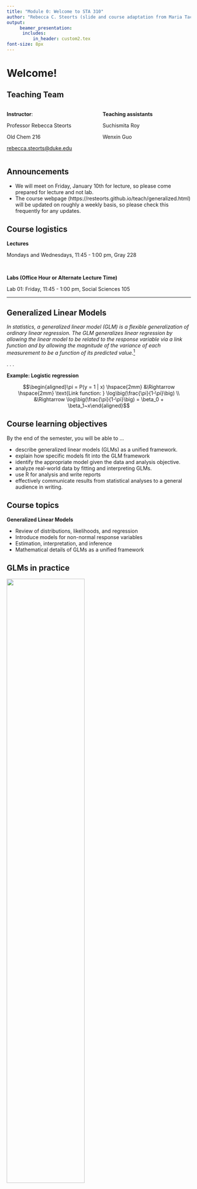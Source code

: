 ```yaml
---
title: "Module 0: Welcome to STA 310"
author: "Rebecca C. Steorts (slide and course adaptation from Maria Tackett)"
output: 
     beamer_presentation:
      includes: 
          in_header: custom2.tex
font-size: 8px
---
```


# Welcome!

## Teaching Team

::: columns
::: {.column width="50%"}
**Instructor**:

Professor Rebecca Steorts

Old Chem 216

[rebecca.steorts\@duke.edu](mailto:rebecca.steorts@duke.edu)
:::

::: {.column width="50%"}
**Teaching assistants**

Suchismita Roy 

Wenxin Guo




:::
:::

## Announcements

- We will meet on Friday, January 10th for lecture, so please come prepared for lecture and not lab. 
- The course webpage (https://resteorts.github.io/teach/generalized.html) will be updated on roughly a weekly basis, so please check this frequently for any updates. 

## Course logistics

**Lectures**

Mondays and Wednesdays, 11:45 - 1:00 pm, Gray 228

<br>

**Labs (Office Hour or Alternate Lecture Time)**

Lab 01: Friday, 11:45 - 1:00 pm, Social Sciences 105

------------------------------------------------------------------------

## Generalized Linear Models

*In statistics, a generalized linear model (GLM) is a flexible generalization of ordinary linear regression. The GLM generalizes linear regression by allowing the linear model to be related to the response variable via a link function and by allowing the magnitude of the variance of each measurement to be a function of its predicted value.*[^1]

[^1]: Souce: [Generalized linear model](https://en.wikipedia.org/wiki/Generalized_linear_model)

. . .

**Example: Logistic regression**

$$\begin{aligned}\pi = P(y = 1 | x) \hspace{2mm} &\Rightarrow \hspace{2mm} \text{Link function: } \log\big(\frac{\pi}{1-\pi}\big) \\
&\Rightarrow \log\big(\frac{\pi}{1-\pi}\big) = \beta_0 + \beta_1~x\end{aligned}$$

## Course learning objectives {.midi}

By the end of the semester, you will be able to ...

::: incremental
-   describe generalized linear models (GLMs) as a unified framework.
-   explain how specific models fit into the GLM framework
-   identify the appropriate model given the data and analysis objective.
-   analyze real-world data by fitting and interpreting GLMs.
-   use R for analysis and write reports
-   effectively communicate results from statistical analyses to a general audience in writing.
:::

## Course topics

**Generalized Linear Models**

-   Review of distributions, likelihoods, and regression
-   Introduce models for non-normal response variables
-   Estimation, interpretation, and inference
-   Mathematical details of GLMs as a unified framework

## GLMs in practice {.small}

![](images/01/rhd-article.png){fig-align="center" width="65%"}

*"...we used **negative binomial regression** to model the association between the number of questions produced, race, and group after adjusting for the additional covariates age and years of education. **Poisson and zero-inflated Poisson regression models** were also considered...the negative binomial model was a good fit for the data given the **overdispersion** in the distribution of number of questions asked."*[^2]

[^2]: *Fannin, D. K., Elleby, J., Tackett, M., & Minga, J. (2023). [Intersectionality of Race and Question-Asking in Women After Right Hemisphere Brain Damage](https://search-ebscohost-com.proxy.lib.duke.edu/login.aspx?direct=true&db=a9h&AN=161407156&site=ehost-live&scope=site). Journal of Speech, Language, and Hearing Research, 66(1), 314-324.*

## GLMs in practice {.small}

![](images/01/ncaa-fouls-article.png){fig-align="center" width="90%"}

*" ...a **logistic regression model** is used to test how the likelihood of a foul is affected by which team is the home team, the foul differential, and the score differential...The logistic regression was run under several specifications ... using **clustered observation standard errors**, with each game as a cluster. This is done as an attempt to adjust for the fact that **observations may not be independent** as required under the logistic specification.*[^3]

[^3]: *Anderson, K. J., & Pierce, D. A. (2009). Officiating bias: [The effect of foul differential on foul calls in NCAA basketball](https://search-ebscohost-com.proxy.lib.duke.edu/login.aspx?direct=true&db=s3h&AN=39982562&site=ehost-live&scope=site). Journal of sports sciences, 27(7), 687-694.*

## Meet your classmates!

-   Get in groups of 2 - 3

-   Each person in the group...

    -   Introduce yourself
    -   Share a boring fact about yourself

-   Everyone will introduce one person from your group to the class

# Course details

## Pre-reqs

**Pre-reqs**

STA 210 and STA 230 / STA 240

<br>

<u>**Background knowledge**</u>

::: columns
::: {.column width="45%"}
**Statistical methods**

-   Linear and logistic regression
-   Statistical inference
-   Basic understanding of random variables
:::

::: {.column width="45%"}
**Computing**

-   Using R for data analysis
-   Writing reports using Rmd 
-   Understanding of github 
-   Understanding reproducibility 
:::
:::

## Course toolkit

**Course webpage**: [https://resteorts.github.io/teach/generalized.html](https://github.com/resteorts/generalized-linear-models)

-   Course information and course schedule

**Canvas**

-   Changes to Schedule
-   Ed Discussion 
-   Homework uploads 

**Gradescope** (link on course webpage)

-  Homework uploads (make sure to upload to Canvas as well).

**Ed Discussion** (link on course webpage)

-  Course discussion 

## Class Meetings

::: columns
::: {.column width="50%"}
**Lectures**

-   Some traditional lecture
-   Short individual and group activities
-   Bring fully-charged laptop / tablet to use R
:::

::: {.column width="50%"}
**Labs (start January 10)**

-   Work on class assignments with TA support
-   Time for clarifying questions regarding course material 
-   Alternative lecture time when needed

:::
:::


**Attendance is strongly expected (if you are healthy!)**

## Readings

::: columns
::: {.column width="30%"}
![](images/01/bmlr.jpeg){fig-alt="Cover of the book Beyond Multiple Linear Regression" fig-align="center"}

:::

::: {.column width="70%"}
-   Primary textbook: [*Beyond Multiple Linear Regression*](https://bookdown.org/roback/bookdown-BeyondMLR/) by Roback and Legler

-   Other texts:

    -   [*R for Data Science (2nd edition)*](https://r4ds.hadley.nz/) by Wickham, Çetinkaya-Rundel, and Grolemund

    -   [Tidy Modeling with R](https://www.tmwr.org/) by Kuhn and Silge

-   Articles and videos periodically assigned
:::
:::

# Computing toolkit

## R and RStudio

- Install R and RStudio on your laptop

-   [Click here](../computing.html) for instructions to install RStudio and configure git


**or**


Access RStudio through [Docker container](https://cmgr.oit.duke.edu/containers) provided by Duke OIT

- Reserve a generic **RStudio** container (there is no course specific container)

## Canvas and Gradescope

- All homework assignments will be uploaded to Gradescope and Canvas. 

- Gradescope allows more fair and balanced grading. 

- Canvas allows us to check the reproducibility of your work. 

- Unfortunately, there is no platform that does both (to my knowledge). 

- Feedback will be given in Gradescope and is individual and private. 

## Ed Discussion

-   Online discussion forum (like Piazza, etc.)

-   Platform to ask questions about course content, logistics, assignments, etc.

-   Content organized by channels. Before posting, please browse previous posts to see if your question has already been answered. If not, please post your question in the relevant channel.

-   Questions about grades, absences, and other private matters should be emailed to me with "STA 310" in the subject line. 

# Activities & Assessment

## Homework (40%)

-   Individual assignments
-   Combination of conceptual questions, guided analyses, and open-ended analyses
-   Lowest homework grade is dropped

## Quizzes (60%)

-   Individual online quizzes

-   Covers content since the previous quiz, including readings, lecture notes, in-class activities, and homework

-   Lowest quiz grade is dropped

## Grading

Final grades will be calculated as follows

| Category      | Percentage |
|---------------|------------|
| Homework      | 40%        |
| Quizzes       | 60%        |

See the course syllabus for letter grade thresholds. 

# Course community

## Course community

-   Uphold the Duke Community Standard:

    > ::: nonincremental
    > -   I will not lie, cheat, or steal in my academic endeavors;
    > -   I will conduct myself honorably in all my endeavors;
    > -   I will act if the Standard is compromised.
    > :::

<br>

-   Commit to respect, honor, and celebrate our diverse community

-   Commit to being part of a learning environment that is welcoming and accessible to everyone

## Accessibility

-   The [Student Disability Access Office (SDAO)](https://access.duke.edu/students) is available to ensure that students are able to engage with their courses and related assignments.

-   If you have documented accommodations from SDAO, please send the documentation within the first week to make sure all accommodations can be put in place as quickly as possible!

-   I am committed to making all course activities and materials accessible. If any course component is not accessible to you in any way, please don't hesitate to let me know.


## Support {.midi}

-   **Office hours** to meet with a member of the teaching team.

    -   Find the course schedule on the course webpage
    -   Office hours begin January 16
    -   Please see me after class if you have questions before then. 

-   **Ed Discussion** for questions about course logistics, content, and assignments

-   **Email** for questions not appropriate for Ed Discussion, e.g., regarding personal matters or grades

    -   Please put **STA 310** in the subject line

See the syllabus regarding additional academic and mental health and wellness resources. 

## Questions 

Questions? 